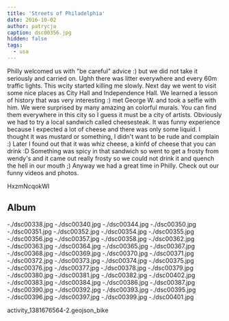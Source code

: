 ```yaml
---
title: 'Streets of Philadelphia'
date: 2016-10-02
author: patrycja
caption: dsc00356.jpg
hidden: false
tags:
  - usa
---
```


Philly welcomed us with "be careful" advice :) but we did not take it seriously and carried on. Ughh there was litter everywhere and every 60m traffic lights. This wcity started killing me slowly. Next day we went to visit some nice places as City Hall and Independence Hall. We learned a lesson of history that was very interesting :) met George W. and took a selfie with him. We were surprised by many amazing an colorful murals. You can find them everywhere in this city so I guess it must be a city of artists. Obviously we had to try a local sandwich called cheesesteak. It was funny experience because I expected a lot of cheese and there was only some liquid. I thought it was mustard or something, I didn't want to be rude and complain :) Later I found out that it was whiz cheese, a kinfd of cheese that you can drink :D Something was spicy in that sandwich so went to get a frosty from wendy's and it came out really frosty so we could not drink it and quench the hell in our mouth ;) Anyway we had a great time in Philly. Check out our funny videos and photos.

<youtube>HxzmNcqokWI</youtube>

## Album

<grid>
  -./dsc00338.jpg -./dsc00340.jpg -./dsc00344.jpg -./dsc00350.jpg
  -./dsc00351.jpg -./dsc00352.jpg -./dsc00354.jpg -./dsc00355.jpg
  -./dsc00356.jpg -./dsc00357.jpg -./dsc00358.jpg -./dsc00362.jpg
  -./dsc00363.jpg -./dsc00364.jpg -./dsc00365.jpg -./dsc00367.jpg
  -./dsc00368.jpg -./dsc00369.jpg -./dsc00370.jpg -./dsc00371.jpg
  -./dsc00372.jpg -./dsc00373.jpg -./dsc00374.jpg -./dsc00375.jpg
  -./dsc00376.jpg -./dsc00377.jpg -./dsc00378.jpg -./dsc00379.jpg
  -./dsc00380.jpg -./dsc00381.jpg -./dsc00382.jpg -./dsc00402.jpg
</grid>

<grid columns="2">
  -./dsc00383.jpg -./dsc00384.jpg -./dsc00386.jpg -./dsc00387.jpg
  -./dsc00390.jpg -./dsc00392.jpg -./dsc00393.jpg -./dsc00395.jpg
  -./dsc00396.jpg -./dsc00397.jpg -./dsc00399.jpg -./dsc00401.jpg
</grid>

<gpx zoom={8}>activity_1381676564-2.geojson_bike</gpx>
